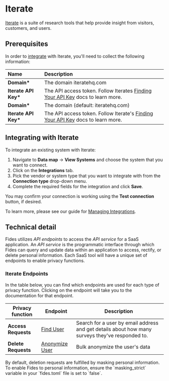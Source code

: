 
# Iterate

[Iterate](https://iteratehq.com) is a suite of research tools that help provide insight from visitors, customers, and users.

## Prerequisites

In order to [integrate](../) with Iterate, you'll need to collect the following information:

| Name                  | Description                                                                                                                                           |
| :-------------------- | :---------------------------------------------------------------------------------------------------------------------------------------------------- |
| **Domain\***          | The domain iteratehq.com                                                                                                                              |
| **Iterate API Key\*** | The API access token. Follow Iterates [Finding Your API Key](https://help.iteratehq.com/en/articles/2835026-finding-your-api-key) docs to learn more. |
| **Domain\***          | The domain (default: iteratehq.com)                                                                                                                             |
| **Iterate API Key\*** | The API access token. Follow Iterate's [Finding Your API Key](https://help.iteratehq.com/en/articles/2835026-finding-your-api-key) docs to learn more. |

## Integrating with Iterate

To integrate an existing system with Iterate:

1. Navigate to **Data map** → **View Systems** and choose the system that you want to connect.
2. Click on the **Integrations** tab.
3. Pick the vendor or system type that you want to integrate with from the **Connection type** drop-down menu.
4. Complete the required fields for the integration and click **Save**.

You may confirm your connection is working using the **Test connection** button, if desired.

To learn more, please see our guide for [Managing Integrations](/user-guides/integrations/manage-integrations).

## Technical detail

Fides utilizes _API endpoints_ to access the _API service_ for a SaaS application. An _API service_ is the programmatic interface through which Fides can query and update data within an application to access, rectify, or delete personal information. Each SaaS tool will have a unique set of endpoints to enable privacy functions.

### Iterate Endpoints

In the table below, you can find which endpoints are used for each type of privacy function. Clicking on the endpoint will take you to the documentation for that endpoint.

| Privacy function    | Endpoint                                                                                     | Description                                                                                     |
| ------------------- | -------------------------------------------------------------------------------------------- | ----------------------------------------------------------------------------------------------- |
| **Access Requests** | [Find User](https://iterate.docs.apiary.io/#reference/0//companies/{id}/users/search)        | Search for a user by email address and get details about how many surveys they've responded to. |
| **Delete Requests** | [Anonymize User](https://iterate.docs.apiary.io/#reference/0/companiesidusersanonymize/post) | Bulk anonymize the user's data                                                                  |

<Callout type="info" emoji="">
By default, deletion requests are fulfilled by masking personal information. To enable Fides to personal information, ensure the `masking_strict` variable in your `fides.toml` file is set to `false`.
</Callout>
